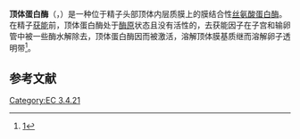 {{Citation style|time=2012-01-01T17:07:55+00:00}}
'''顶体蛋白酶'''（{{lang-en|acrosomal protease}}，{{EC|3.4.21.10}}）是一种位于精子头部顶体内层质膜上的膜结合性[[丝氨酸蛋白酶|丝氨酸蛋白酶]]。在精子[[获能|获能]]前，顶体蛋白酶处于[[酶原|酶原]]状态且没有活性的，去获能因子在子宫和输卵管中被一些酶水解除去，顶体蛋白酶因而被激活，溶解顶体膜基质继而溶解卵子透明带<ref>[http://www.term.gov.cn/pages/homepage/result2.jsp?id=332224&subid=10001798&subject=%E9%85%B6&subsys=%E7%94%9F%E7%89%A9%E5%8C%96%E5%AD%A6%E4%B8%8E%E5%88%86%E5%AD%90%E7%94%9F%E7%89%A9%E5%AD%A6]{{dead link|date=2018年5月 |bot=InternetArchiveBot |fix-attempted=yes }}</ref>。
==参考文献==
{{reflist}}

[[Category:EC_3.4.21|Category:EC 3.4.21]]